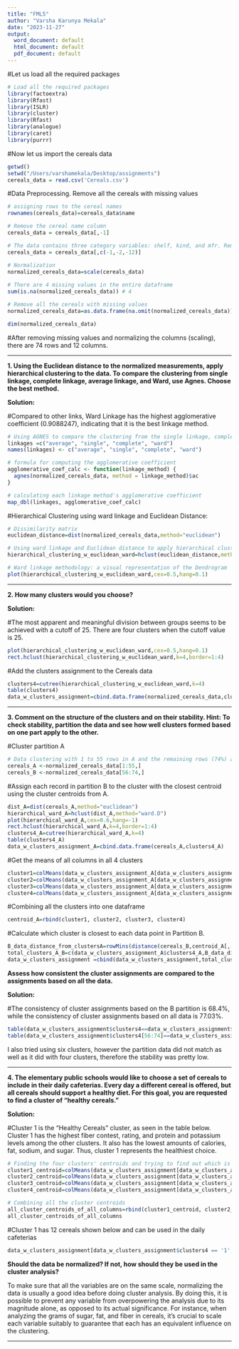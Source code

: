 ```yaml
---
title: "FML5"
author: "Varsha Karunya Mekala"
date: "2023-11-27"
output:
  word_document: default
  html_document: default
  pdf_document: default
---
```


#Let us load all the required packages

```r
# Load all the required packages
library(factoextra)
library(Rfast)
library(ISLR)
library(cluster)
library(Rfast)
library(analogue)
library(caret)
library(purrr)
```

#Now let us import the cereals data

```r
getwd()
setwd("/Users/varshamekala/Desktop/assignments")
cereals_data = read.csv('Cereals.csv')
```

#Data Preprocessing. Remove all the cereals with missing values

```r
# assigning rows to the cereal names
rownames(cereals_data)=cereals_data$name

# Remove the cereal name column
cereals_data = cereals_data[,-1]

# The data contains three category variables: shelf, kind, and mfr. Removing them
cereals_data = cereals_data[,c(-1,-2,-12)]

# Normalization
normalized_cereals_data=scale(cereals_data)
 
# There are 4 missing values in the entire dataframe
sum(is.na(normalized_cereals_data)) # 4

# Remove all the cereals with missing values
normalized_cereals_data=as.data.frame(na.omit(normalized_cereals_data))

```

```r
dim(normalized_cereals_data)
```

#After removing missing values and normalizing the columns (scaling), there are 74 rows and 12 columns.

****

**1. Using the Euclidean distance to the normalized measurements, apply hierarchical clustering to the data. To compare the clustering from single linkage, complete linkage, average linkage, and Ward, use Agnes. Choose the best method.**

**Solution:**

#Compared to other links, Ward Linkage has the highest agglomerative coefficient (0.9088247), indicating that it is the best linkage method. 

```r
# Using AGNES to compare the clustering from the single linkage, complete linkage, average linkage, and Ward methodologies 
linkages =c("average", "single", "complete", "ward")
names(linkages) <- c("average", "single", "complete", "ward")

# formula for computing the agglomerative coefficient
agglomerative_coef_calc <- function(linkage_method) {
  agnes(normalized_cereals_data, method = linkage_method)$ac
}

# calculating each linkage method's agglomerative coefficient
map_dbl(linkages, agglomerative_coef_calc)

```

#Hierarchical Clustering using ward linkage and Euclidean Distance:

```r
# Dissimilarity matrix
euclidean_distance=dist(normalized_cereals_data,method="euclidean")

# Using ward linkage and Euclidean distance to apply hierarchical clustering
hierarchical_clustering_w_euclidean_ward=hclust(euclidean_distance,method="ward.D")

# Ward linkage methodology: a visual representation of the Dendrogram
plot(hierarchical_clustering_w_euclidean_ward,cex=0.5,hang=0.1)
```

****

**2. How many clusters would you choose?**

**Solution:**

#The most apparent and meaningful division between groups seems to be achieved with a cutoff of 25. There are four clusters when the cutoff value is 25.

```r
plot(hierarchical_clustering_w_euclidean_ward,cex=0.5,hang=0.1)
rect.hclust(hierarchical_clustering_w_euclidean_ward,k=4,border=1:4)
```

#Add the clusters assignment to the Cereals data

```r
clusters4=cutree(hierarchical_clustering_w_euclidean_ward,k=4)
table(clusters4)
data_w_clusters_assignment=cbind.data.frame(normalized_cereals_data,clusters4)
```

****

**3. Comment on the structure of the clusters and on their stability. Hint: To check stability, partition the data and see how well clusters formed based on one part apply to the other.** 

#Cluster partition A

```r
# Data clustering with 1 to 55 rows in A and the remaining rows (74%) and 26% in B
cereals_A <-normalized_cereals_data[1:55,]
cereals_B <-normalized_cereals_data[56:74,]
```

#Assign each record in partition B to the cluster with the closest centroid using the cluster centroids from A.

```r
dist_A=dist(cereals_A,method="euclidean")
hierarchical_ward_A=hclust(dist_A,method="ward.D")
plot(hierarchical_ward_A,cex=0.6,hang=-1)
rect.hclust(hierarchical_ward_A,k=4,border=1:4)
clusters4_A=cutree(hierarchical_ward_A,k=4)
table(clusters4_A)
data_w_clusters_assignment_A=cbind.data.frame(cereals_A,clusters4_A)
```

#Get the means of all columns in all 4 clusters

```r
cluster1=colMeans(data_w_clusters_assignment_A[data_w_clusters_assignment_A$clusters4_A=="1",])
cluster2=colMeans(data_w_clusters_assignment_A[data_w_clusters_assignment_A$clusters4_A=="2",])
cluster3=colMeans(data_w_clusters_assignment_A[data_w_clusters_assignment_A$clusters4_A=="3",])
cluster4=colMeans(data_w_clusters_assignment_A[data_w_clusters_assignment_A$clusters4_A=="4",])
```

#Combining all the clusters into one dataframe

```r
centroid_A=rbind(cluster1, cluster2, cluster3, cluster4)
```

#Calculate which cluster is closest to each data point in Partition B.

```r
B_data_distance_from_clustersA=rowMins(distance(cereals_B,centroid_A[,-13]))
total_clusters_A_B=c(data_w_clusters_assignment_A$clusters4_A,B_data_distance_from_clustersA)
data_w_clusters_assignment =cbind(data_w_clusters_assignment,total_clusters_A_B)
```

**Assess how consistent the cluster assignments are compared to the assignments based on all the data.**

**Solution:** 

#The consistency of cluster assignments based on the B partition is 68.4%, while the consistency of cluster assignments based on all data is 77.03%.

```r
table(data_w_clusters_assignment$clusters4==data_w_clusters_assignment$total_clusters_A_B)
table(data_w_clusters_assignment$clusters4[56:74]==data_w_clusters_assignment$total_clusters_A_B[56:74])
```

I also tried using six clusters, however the partition data did not match as well as it did with four clusters, therefore the stability was pretty low. 


****

**4. The elementary public schools would like to choose a set of cereals to include in their daily cafeterias. Every day a different cereal is offered, but all cereals should support a healthy diet. For this goal, you are requested to find a cluster of “healthy cereals.”**

**Solution:**

#Cluster 1 is the "Healthy Cereals" cluster, as seen in the table below. Cluster 1 has the highest fiber contest, rating, and protein and potassium levels among the other clusters. It also has the lowest amounts of calories, fat, sodium, and sugar. Thus, cluster 1 represents the healthiest choice. 

```r
# Finding the four clusters' centroids and trying to find out which is healthy
cluster1_centroid=colMeans(data_w_clusters_assignment[data_w_clusters_assignment$clusters4 == "1",])
cluster2_centroid=colMeans(data_w_clusters_assignment[data_w_clusters_assignment$clusters4 == "2",])
cluster3_centroid=colMeans(data_w_clusters_assignment[data_w_clusters_assignment$clusters4 == "3",])
cluster4_centroid=colMeans(data_w_clusters_assignment[data_w_clusters_assignment$clusters4 == "4",])

# Combining all the cluster centroids
all_cluster_centroids_of_all_columns=rbind(cluster1_centroid, cluster2_centroid, cluster3_centroid, cluster4_centroid)
all_cluster_centroids_of_all_columns
```

#Cluster 1 has 12 cereals shown below and can be used in the daily cafeterias

```r
data_w_clusters_assignment[data_w_clusters_assignment$clusters4 == '1',]
```

**Should the data be normalized? If not, how should they be used in the cluster analysis?**

To make sure that all the variables are on the same scale, normalizing the data is usually a good idea before doing cluster analysis. By doing this, it is possible to prevent any variable from overpowering the analysis due to its magnitude alone, as opposed to its actual significance. For instance, when analyzing the grams of sugar, fat, and fiber in cereals, it's crucial to scale each variable suitably to guarantee that each has an equivalent influence on the clustering.

****








